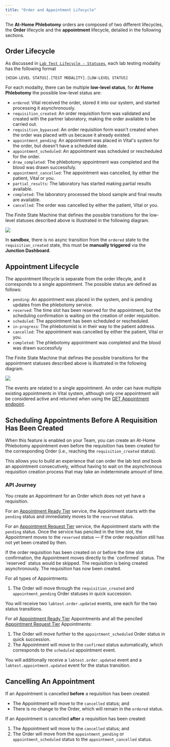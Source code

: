 ```yaml
---
title: "Order and Appointment Lifecycle"
---
```



The **At-Home Phlebotomy** orders are composed of two different lifecycles, the **Order** lifecycle and
the **appointment** lifecycle, detailed in the following sections.

## Order Lifecycle

As discussed in [`Lab Test Lifecycle - Statuses`](/lab/workflow/lab-test-lifecycle#statuses),
each lab testing modality has the following format

```[HIGH-LEVEL STATUS].[TEST MODALITY].[LOW-LEVEL STATUS]```

For each modality, there can be multiple **low-level status**, for **At Home Phlebotomy** the
possible low-level status are:

- `ordered`: Vital received the order, stored it into our system, and started processing it asynchronously.
- `requisition_created`: An order requisition form was validated and created with the partner laboratory, making the order available to be carried out.
- `requisition_bypassed`: An order requisition form wasn't created when the order was placed with us because it already existed.
- `appointment_pending`: An appointment was placed in Vital's system for the order, but doesn't have a scheduled date.
- `appointment_scheduled`: An appointment was scheduled or rescheduled for the order.
- `draw_completed`: The phlebotomy appointment was completed and the blood was drawn successfuly.
- `appointment_cancelled`: The appointment was cancelled, by either the patient, Vital or you.
- `partial_results`: The laboratory has started making partial results available.
- `completed`: The laboratory processed the blood sample and final results are available.
- `cancelled`: The order was cancelled by either the patient, Vital or you.

The Finite State Machine that defines the possible transitions for the low-level statuses described above is illustrated
in the following diagram.

<Frame caption="Possible state transitions for the At-Home Phlebotomy Order low-level statuses.">
    <img src="/img/at_home_phleb_order_lifecycle.png"/>
</Frame>

<br />

<Info>In **sandbox**, there is no async transition from the `ordered` state to the `requisition_created` state, this must be **manually triggered** via the **Junction Dashboard**.</Info>

## Appointment Lifecycle

The appointment lifecycle is separate from the order lifecyle, and it corresponds to a single appointment.
The possible status are defined as follows:

- `pending`: An appointment was placed in the system, and is pending updates from the phlebotomy service.
- `reserved`: The time slot has been reserved for the appointment, but the scheduling confirmation is waiting on the creation of order requisition.
- `scheduled`: The appointment has been scheduled or rescheduled.
- `in-progress`: The phlebotomist is in their way to the patient address.
- `cancelled`: The appointment was cancelled by either the patient, Vital or you.
- `completed`: The phlebotomy appointment was completed and the blood was drawn successfuly

The Finite State Machine that defines the possible transitions for the appointment statuses described above is illustrated
in the following diagram.

<Frame caption="Possible state transitions for the At-Home Phlebotomy Appointment statuses.">
    <img src="/img/at_home_phleb_appointment_lifecycle.png"/>
</Frame>

The events are related to a single appointment. An order can have multiple existing appointments in Vital system, although only one appointment will be considered active
and returned when using the [GET Appointment endpoint](/api-reference/lab-testing-at-home-phlebotomy/get-appointment).

## Scheduling Appointments Before A Requisition Has Been Created

<FeatureBeta />

When this feature is enabled on your Team, you can create an At-Home Phlebotomy appointment even before the requisition has been created for
the corresponding Order (i.e., reaching the `requisition_created` status).

This allows you to build an experience that can order the lab test _and_ book an appointment consecutively, without having to wait on the
asynchronous requisition creation process that may take an indeterminate amount of time.

### API Journey

<Steps>
  <Step title="Creating an appointment">
  You create an Appointment for an Order which does not yet have a requisition.

  For an [Appointment Ready Tier](/lab/at-home-phlebotomy/service-tiers) service, the Appointment starts with the `pending` status and immediately moves to the `reserved` status.

  For an [Appointment Request Tier](/lab/at-home-phlebotomy/service-tiers) service, the Appointment starts with the `pending`
  status. Once the service has penciled in the time slot, the Appointment moves to the `reserved` status — if the order
  requisition still has not yet been created by then.


  <Note>
  If the order requisition has been created on or before the time slot confirmation, the Appointment moves directly to the
  `confirmed` status. The `reserved` status would be skipped.
  </Note>
  </Step>

  <Step title="Waiting for Requisition Creation">
  The requisition is being created asynchronously.
  </Step>

  <Step title="Requisition has been created">
  The requisition has now been created.

  For all types of Appointments:

  1. The Order will move through the `requisition_created` and `appointment_pending` Order statuses in quick succession.

  You will receive two `labtest.order.updated` events, one each for the two status transitions.

  For all [Appointment Ready Tier](/lab/at-home-phlebotomy/service-tiers) Appointments and all the penciled
  [Appointment Request Tier](/lab/at-home-phlebotomy/service-tiers) Appointments:

  1. The Order will move further to the `appointment_scheduled` Order status in quick succession.
  2. The Appointment will move to the `confirmed` status automatically, which corresponds to the `scheduled` appointment event.

  You will additionally receive a `labtest.order.updated` event and a `labtest.appointment.updated` event for the status transition.
  </Step>
</Steps>


## Cancelling An Appointment

If an Appointment is cancelled **before** a requisition has been created:

* The Appointment will move to the `cancelled` status; and
* There is no change to the Order, which will remain in the `ordered` status.

If an Appointment is cancelled **after** a requisition has been created:

1. The Appointment will move to the `cancelled` status; and
2. The Order will move from the `appointment_pending` or `appointment_scheduled` status to the `appointment_cancelled` status.
